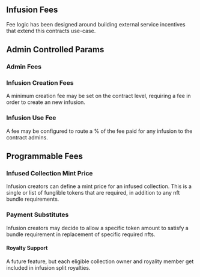 

## Infusion Fees 

Fee logic has been designed around building external service incentives that extend this contracts use-case.

## Admin Controlled Params

### Admin Fees  

### Infusion Creation Fees 
A minimum creation fee may be set on the contract level, requiring a fee in order to create an new infusion.

### Infusion Use Fee
A fee may be configured to route a % of the fee paid for any infusion to the contract admins.

## Programmable Fees 

### Infused Collection Mint Price
Infusion creators can define a mint price for an infused collection. This is a single or list of funglible tokens that are required,
in addition to any nft bundle requirements.

### Payment Substitutes
Infusion creators may decide to allow a specific token amount to satisfy a bundle requirement in replacement of specific required nfts.

#### Royalty Support 
A future feature, but each eligible collection owner and royality member get included in infusion split royalties.
 